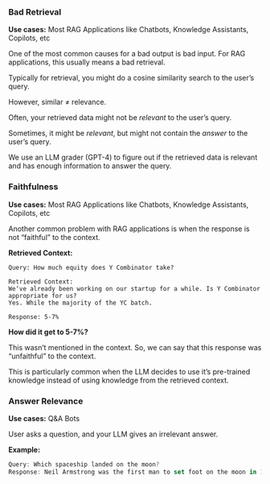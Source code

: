 ### Bad Retrieval

**Use cases:** Most RAG Applications like Chatbots, Knowledge Assistants, Copilots, etc

One of the most common causes for a bad output is bad input. For RAG applications, this usually means a bad retrieval.

Typically for retrieval, you might do a cosine similarity search to the user’s query.

However, similar ≠ relevance.

Often, your retrieved data might not be _relevant_ to the user’s query.

Sometimes, it might be _relevant_, but might not contain the _answer_ to the user’s query.

We use an LLM grader (GPT-4) to figure out if the retrieved data is relevant and has enough information to answer the query.

### Faithfulness

**Use cases:** Most RAG Applications like Chatbots, Knowledge Assistants, Copilots, etc

Another common problem with RAG applications is when the response is not “faithful” to the context.

**Retrieved Context:**

```
Query: How much equity does Y Combinator take?

Retrieved Context:
We‘ve already been working on our startup for a while. Is Y Combinator appropriate for us?
Yes. While the majority of the YC batch.

Response: 5-7%
```

**How did it get to 5-7%?**

This wasn’t mentioned in the context. So, we can say that this response was “unfaithful” to the context.

This is particularly common when the LLM decides to use it’s pre-trained knowledge instead of using knowledge from the retrieved context.

### Answer Relevance

**Use cases:** Q&A Bots

User asks a question, and your LLM gives an irrelevant answer.

**Example:**

```jsx
Query: Which spaceship landed on the moon?
Response: Neil Armstrong was the first man to set foot on the moon in 1969
```
